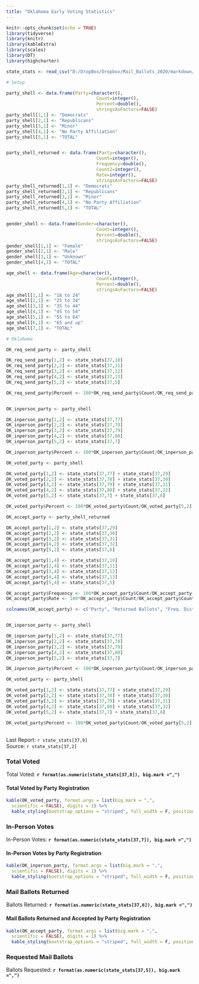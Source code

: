 ```yaml
---
title: "Oklahoma Early Voting Statistics"
---
```

```r
knitr::opts_chunk$set(echo = TRUE)
library(tidyverse)
library(knitr)
library(kableExtra)
library(scales)
library(DT)
library(highcharter)

state_stats <- read_csv("D:/DropBox/Dropbox/Mail_Ballots_2020/markdown/2020G_Early_Vote.csv")

# Setup

party_shell <- data.frame(Party=character(),
                                  Count=integer(),
                                  Percent=double(),
                                  stringsAsFactors=FALSE)
party_shell[1,1] <- "Democrats"
party_shell[2,1] <- "Republicans"
party_shell[3,1] <- "Minor"
party_shell[4,1] <- "No Party Affiliation"
party_shell[5,1] <- "TOTAL"


party_shell_returned <- data.frame(Party=character(),
                                  Count=integer(),
                                  Frequency=double(),
                                  Count2=integer(),
                                  Rate=integer(),
                                  stringsAsFactors=FALSE)
party_shell_returned[1,1] <- "Democrats"
party_shell_returned[2,1] <- "Republicans"
party_shell_returned[3,1] <- "Minor"
party_shell_returned[4,1] <- "No Party Affiliation"
party_shell_returned[5,1] <- "TOTAL"


gender_shell <- data.frame(Gender=character(),
                                  Count=integer(),
                                  Percent=double(),
                                  stringsAsFactors=FALSE)
gender_shell[1,1] <- "Female"
gender_shell[2,1] <- "Male"
gender_shell[3,1] <- "Unknown"
gender_shell[4,1] <- "TOTAL"

age_shell <- data.frame(Age=character(),
                                  Count=integer(),
                                  Percent=double(),
                                  stringsAsFactors=FALSE)
age_shell[1,1] <- "18 to 24"
age_shell[2,1] <- "25 to 34"
age_shell[3,1] <- "35 to 44"
age_shell[4,1] <- "45 to 54"
age_shell[5,1] <- "55 to 64"
age_shell[6,1] <- "65 and up"
age_shell[7,1] <- "TOTAL"

# Oklahoma

OK_req_send_party <- party_shell

OK_req_send_party[1,2] <- state_stats[37,10] 
OK_req_send_party[2,2] <- state_stats[37,11] 
OK_req_send_party[3,2] <- state_stats[37,12] 
OK_req_send_party[4,2] <- state_stats[37,13] 
OK_req_send_party[5,2] <- state_stats[37,5] 

OK_req_send_party$Percent <- 100*OK_req_send_party$Count/OK_req_send_party[5,2]


OK_inperson_party <- party_shell

OK_inperson_party[1,2] <- state_stats[37,77] 
OK_inperson_party[2,2] <- state_stats[37,78] 
OK_inperson_party[3,2] <- state_stats[37,79] 
OK_inperson_party[4,2] <- state_stats[37,80] 
OK_inperson_party[5,2] <- state_stats[37,7] 

OK_inperson_party$Percent <- 100*OK_inperson_party$Count/OK_inperson_party[5,2]

OK_voted_party <- party_shell

OK_voted_party[1,2] <- state_stats[37,77] + state_stats[37,29]
OK_voted_party[2,2] <- state_stats[37,78] + state_stats[37,30] 
OK_voted_party[3,2] <- state_stats[37,79] + state_stats[37,31] 
OK_voted_party[4,2] <- state_stats[37,80] + state_stats[37,32] 
OK_voted_party[5,2] <- state_stats[37,7] + state_stats[37,6]

OK_voted_party$Percent <- 100*OK_voted_party$Count/OK_voted_party[5,2]

OK_accept_party <- party_shell_returned

OK_accept_party[1,2] <- state_stats[37,29] 
OK_accept_party[2,2] <- state_stats[37,30] 
OK_accept_party[3,2] <- state_stats[37,31] 
OK_accept_party[4,2] <- state_stats[37,32] 
OK_accept_party[5,2] <- state_stats[37,6] 

OK_accept_party[1,4] <- state_stats[37,10] 
OK_accept_party[2,4] <- state_stats[37,11] 
OK_accept_party[3,4] <- state_stats[37,12] 
OK_accept_party[4,4] <- state_stats[37,13] 
OK_accept_party[5,4] <- state_stats[37,5] 

OK_accept_party$Frequency <- 100*OK_accept_party$Count/OK_accept_party[5,2]
OK_accept_party$Rate <- 100*OK_accept_party$Count/OK_accept_party$Count2

colnames(OK_accept_party) <- c("Party", "Returned Ballots", "Freq. Distribution", "Requested Ballots", "Return Rate")


OK_inperson_party <- party_shell

OK_inperson_party[1,2] <- state_stats[37,77] 
OK_inperson_party[2,2] <- state_stats[37,78] 
OK_inperson_party[3,2] <- state_stats[37,79] 
OK_inperson_party[4,2] <- state_stats[37,80] 
OK_inperson_party[5,2] <- state_stats[37,7] 

OK_inperson_party$Percent <- 100*OK_inperson_party$Count/OK_inperson_party[5,2]

OK_voted_party <- party_shell

OK_voted_party[1,2] <- state_stats[37,77] + state_stats[37,29]
OK_voted_party[2,2] <- state_stats[37,78] + state_stats[37,30] 
OK_voted_party[3,2] <- state_stats[37,79] + state_stats[37,31] 
OK_voted_party[4,2] <- state_stats[37,80] + state_stats[37,32] 
OK_voted_party[5,2] <- state_stats[37,7] + state_stats[37,6]

OK_voted_party$Percent <- 100*OK_voted_party$Count/OK_voted_party[5,2]


```
## {.tabset}
Last Report: `r state_stats[37,9]`  
Source:  `r state_stats[37,2]`

### Total Voted
Total Voted: **`r format(as.numeric(state_stats[37,8]), big.mark =",")`**

#### **Total Voted by Party Registration**
``` r
kable(OK_voted_party, format.args = list(big.mark = ",", 
  scientific = FALSE), digits = 1) %>%
  kable_styling(bootstrap_options = "striped", full_width = F, position = "left")
```

### In-Person Votes
In-Person Votes: **`r format(as.numeric(state_stats[37,7]), big.mark =",")`**

#### **In-Person Votes by Party Registration**
``` r
kable(OK_inperson_party, format.args = list(big.mark = ",", 
  scientific = FALSE), digits = 1) %>%
  kable_styling(bootstrap_options = "striped", full_width = F, position = "left")
```


### Mail Ballots Returned

Ballots Returned: **`r format(as.numeric(state_stats[37,6]), big.mark =",")`**

#### **Mail Ballots Returned and Accepted by Party Registration**

``` r
kable(OK_accept_party, format.args = list(big.mark = ",", 
  scientific = FALSE), digits = 1) %>%
  kable_styling(bootstrap_options = "striped", full_width = F, position = "left")
```

### Requested Mail Ballots

Ballots Requested: **`r format(as.numeric(state_stats[37,5]), big.mark =",")`**
